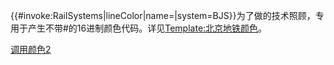 <includeonly>{{#invoke:RailSystems|lineColor|name={{{1|}}}|system=BJS}}</includeonly><noinclude>为了{{tl|s-line new}}做的技术照顾，专用于产生不带#的16进制颜色代码。详见[[Template:北京地铁颜色]]。[[Category:北京地铁模板|调用颜色2]]</noinclude>